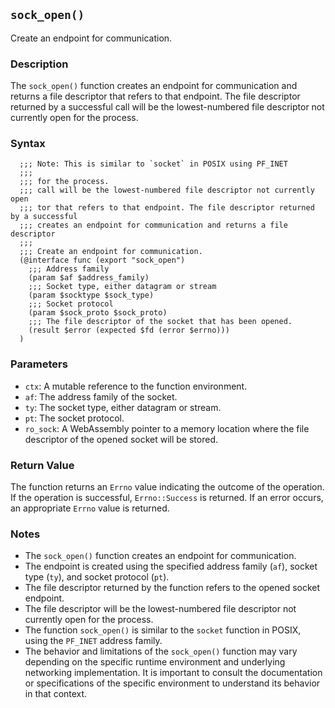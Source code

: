 ## `sock_open()`

Create an endpoint for communication.

### Description

The `sock_open()` function creates an endpoint for communication and returns a file descriptor that refers to that endpoint. The file descriptor returned by a successful call will be the lowest-numbered file descriptor not currently open for the process.

### Syntax

```ebnf
  ;;; Note: This is similar to `socket` in POSIX using PF_INET
  ;;;
  ;;; for the process.
  ;;; call will be the lowest-numbered file descriptor not currently open
  ;;; tor that refers to that endpoint. The file descriptor returned by a successful
  ;;; creates an endpoint for communication and returns a file descriptor
  ;;;
  ;;; Create an endpoint for communication.
  (@interface func (export "sock_open")
    ;;; Address family
    (param $af $address_family)
    ;;; Socket type, either datagram or stream
    (param $socktype $sock_type)
    ;;; Socket protocol
    (param $sock_proto $sock_proto)
    ;;; The file descriptor of the socket that has been opened.
    (result $error (expected $fd (error $errno)))
  )
```
### Parameters

- `ctx`: A mutable reference to the function environment.
- `af`: The address family of the socket.
- `ty`: The socket type, either datagram or stream.
- `pt`: The socket protocol.
- `ro_sock`: A WebAssembly pointer to a memory location where the file descriptor of the opened socket will be stored.

### Return Value

The function returns an `Errno` value indicating the outcome of the operation. If the operation is successful, `Errno::Success` is returned. If an error occurs, an appropriate `Errno` value is returned.

### Notes

- The `sock_open()` function creates an endpoint for communication.
- The endpoint is created using the specified address family (`af`), socket type (`ty`), and socket protocol (`pt`).
- The file descriptor returned by the function refers to the opened socket endpoint.
- The file descriptor will be the lowest-numbered file descriptor not currently open for the process.
- The function `sock_open()` is similar to the `socket` function in POSIX, using the `PF_INET` address family.
- The behavior and limitations of the `sock_open()` function may vary depending on the specific runtime environment and underlying networking implementation. It is important to consult the documentation or specifications of the specific environment to understand its behavior in that context.
